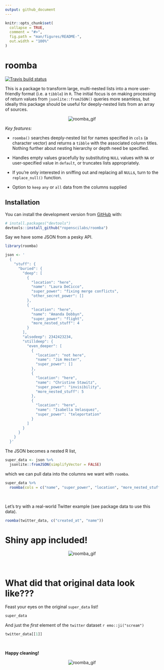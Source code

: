 ```yaml
---
output: github_document
---
```


```r
knitr::opts_chunk$set(
  collapse = TRUE,
  comment = "#>",
  fig.path = "man/figures/README-",
  out.width = "100%"
)
```

# roomba
[![Travis build status](https://travis-ci.com/ropenscilabs/roomba.svg?branch=master)](https://travis-ci.com/ropenscilabs/roomba)

This is a package to transform large, multi-nested lists into a more
user-friendly format (i.e. a `tibble`) in `R`. The initial focus is on making
processing of return values from `jsonlite::fromJSON()` queries more seamless,
but ideally this package should be useful for deeply-nested lists from an array
of sources.

<!-- ![roomba_gif](https://media.giphy.com/media/mwMowfcaEcvpm/giphy.gif) -->

<p align="center">
  <img src="https://media.giphy.com/media/mP9hvHDhy4E9i/giphy.gif" alt="roomba_gif">
</p>


*Key features:*


* `roomba()` searches deeply-nested list for names specified in `cols` (a character vector) and returns a `tibble` with the associated column titles. Nothing further about nesting hierarchy or depth need be specified.

* Handles empty values gracefully by substituting `NULL` values with  `NA` or user-specified value in `default`, or truncates lists appropriately. 

* If you're only interested in sniffing out and replacing all `NULL`s, turn to the `replace_null()` function.

* Option to `keep` `any` or `all` data from the columns supplied

## Installation

You can install the development version from [GitHub](https://github.com/) with:

```r
# install.packages("devtools")
devtools::install_github("ropenscilabs/roomba")
```

Say we have some JSON from a pesky API.

```r
library(roomba)

json <- '
  {
    "stuff": {
      "buried": {
        "deep": [
          {
            "location": "here",
            "name": "Laura DeCicco",
            "super_power": "fixing merge conflicts",
            "other_secret_power": []
          },
          {
            "location": "here",
            "name": "Amanda Dobbyn",
            "super_power": "flight",
            "more_nested_stuff": 4
          }
        ],
        "alsodeep": 2342423234,
        "stilldeep": {
          "even_deeper": [
            {
              "location": "not here",
              "name": "Jim Hester",
              "super_power": []
            },
            {
              "location": "here",
              "name": "Christine Stawitz",
              "super_power": "invisibility",
              "more_nested_stuff": 5
            },
            {
              "location": "here",
              "name": "Isabella Velasquez",
              "super_power": "teleportation"
            }
          ]
        }
      }
    }
  }'
```

The JSON becomes a nested R list,

```r
super_data <- json %>% 
  jsonlite::fromJSON(simplifyVector = FALSE) 
```

which we can pull data into the columns we want with `roomba`.

```r
super_data %>%
  roomba(cols = c("name", "super_power", "location", "more_nested_stuff"), keep = any)
```


<br>

Let's try with a real-world Twitter example (see package data to use this data).


```r
roomba(twitter_data, c("created_at", "name"))
```

# Shiny app included!

<p align="center">
  <img src="images/shinydemo.gif" alt="roomba_gif">
</p>

<br>

# What did that original data look like???

Feast your eyes on the original `super_data` list!

```r
super_data
```

And just the *first* element of the `twitter` dataset `r emo::ji("scream")`

```r
twitter_data[[1]]
```


<br>

**Happy cleaning!**

<p align="center">
  <img src="https://media.giphy.com/media/mwMowfcaEcvpm/giphy.gif" alt="roomba_gif">
</p>
